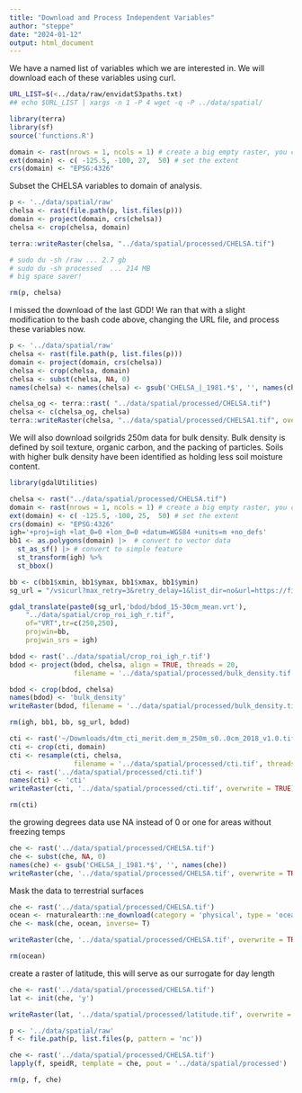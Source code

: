 ```yaml
---
title: "Download and Process Independent Variables"
author: "steppe"
date: "2024-01-12"
output: html_document
---
```


We have a named list of variables which we are interested in. 
We will download each of these variables using curl. 
```sh
URL_LIST=$(<../data/raw/envidatS3paths.txt)
## echo $URL_LIST | xargs -n 1 -P 4 wget -q -P ../data/spatial/
```

```r
library(terra)
library(sf)
source('functions.R')
```

```r
domain <- rast(nrows = 1, ncols = 1) # create a big empty raster, you can go in through sf too. 
ext(domain) <- c( -125.5, -100, 27,  50) # set the extent
crs(domain) <- "EPSG:4326"
```

Subset the CHELSA variables to domain of analysis. 
```r

p <- '../data/spatial/raw'
chelsa <- rast(file.path(p, list.files(p)))
domain <- project(domain, crs(chelsa))
chelsa <- crop(chelsa, domain)

terra::writeRaster(chelsa, "../data/spatial/processed/CHELSA.tif")

# sudo du -sh /raw ... 2.7 gb
# sudo du -sh processed  ... 214 MB 
# big space saver!

rm(p, chelsa)
```

I missed the download of the last GDD! We ran that with a slight modification to the bash code above, changing the URL file, and process these variables now. 

```r

p <- '../data/spatial/raw'
chelsa <- rast(file.path(p, list.files(p)))
domain <- project(domain, crs(chelsa))
chelsa <- crop(chelsa, domain)
chelsa <- subst(chelsa, NA, 0)
names(chelsa) <- names(chelsa) <- gsub('CHELSA_|_1981.*$', '', names(chelsa))

chelsa_og <- terra::rast( "../data/spatial/processed/CHELSA.tif")
chelsa <- c(chelsa_og, chelsa)
terra::writeRaster(chelsa, "../data/spatial/processed/CHELSA1.tif", overwrite = TRUE)
```

We will also download soilgrids 250m data for bulk density. Bulk density is defined by soil texture, organic carbon, and the packing of particles. Soils with higher bulk density have been identified as holding less soil moisture content. 

```r

library(gdalUtilities)

chelsa <- rast("../data/spatial/processed/CHELSA.tif")
domain <- rast(nrows = 1, ncols = 1) # create a big empty raster, you can go in through sf too. 
ext(domain) <- c( -125.5, -100, 25,  50) # set the extent
crs(domain) <- "EPSG:4326"
igh='+proj=igh +lat_0=0 +lon_0=0 +datum=WGS84 +units=m +no_defs'
bb1 <- as.polygons(domain) |>  # convert to vector data
  st_as_sf() |> # convert to simple feature
  st_transform(igh) %>% 
  st_bbox()

bb <- c(bb1$xmin, bb1$ymax, bb1$xmax, bb1$ymin)
sg_url = "/vsicurl?max_retry=3&retry_delay=1&list_dir=no&url=https://files.isric.org/soilgrids/latest/data/"

gdal_translate(paste0(sg_url,'bdod/bdod_15-30cm_mean.vrt'),
    "../data/spatial/crop_roi_igh_r.tif",
    of="VRT",tr=c(250,250),
    projwin=bb,
    projwin_srs = igh)

bdod <- rast('../data/spatial/crop_roi_igh_r.tif')
bdod <- project(bdod, chelsa, align = TRUE, threads = 20, 
                filename = '../data/spatial/processed/bulk_density.tif', overwrite = T)

bdod <- crop(bdod, chelsa)
names(bdod) <- 'bulk_density'
writeRaster(bdod, filename = '../data/spatial/processed/bulk_density.tif', overwrite = T)

rm(igh, bb1, bb, sg_url, bdod)
```

```r

cti <- rast('~/Downloads/dtm_cti_merit.dem_m_250m_s0..0cm_2018_v1.0.tif') # 6gb big pup. 
cti <- crop(cti, domain)
cti <- resample(cti, chelsa, 
                filename = '../data/spatial/processed/cti.tif', threads = 20)
cti <- rast('../data/spatial/processed/cti.tif')
names(cti) <- 'cti'
writeRaster(cti, '../data/spatial/processed/cti.tif', overwrite = TRUE)

rm(cti)
```

the growing degrees data use NA instead of 0 or one for areas without freezing temps
```r
che <- rast('../data/spatial/processed/CHELSA.tif')
che <- subst(che, NA, 0)
names(che) <- gsub('CHELSA_|_1981.*$', '', names(che))
writeRaster(che, '../data/spatial/processed/CHELSA.tif', overwrite = TRUE)
```

Mask the data to terrestrial surfaces
```r
che <- rast('../data/spatial/processed/CHELSA.tif')
ocean <- rnaturalearth::ne_download(category = 'physical', type = 'ocean', scale = 10)
che <- mask(che, ocean, inverse= T)

writeRaster(che, '../data/spatial/processed/CHELSA.tif', overwrite = TRUE)

rm(ocean)
```


create a raster of latitude, this will serve as our surrogate for day length

```r
che <- rast('../data/spatial/processed/CHELSA.tif')
lat <- init(che, 'y')

writeRaster(lat, '../data/spatial/processed/latitude.tif', overwrite = TRUE)
```


```r

p <- '../data/spatial/raw'
f <- file.path(p, list.files(p, pattern = 'nc'))

che <- rast('../data/spatial/processed/CHELSA.tif')
lapply(f, speidR, template = che, pout = '../data/spatial/processed')

rm(p, f, che)
```

